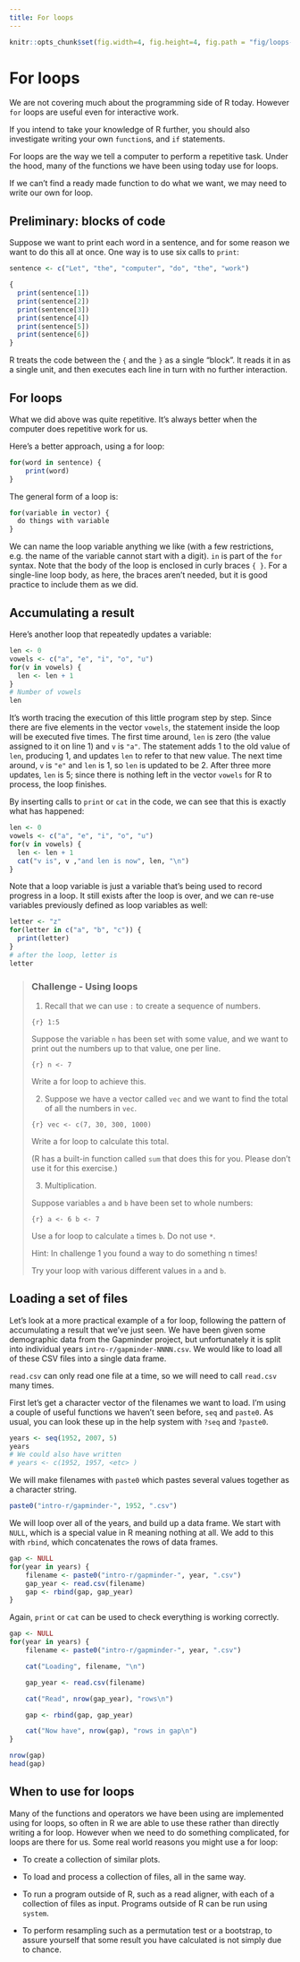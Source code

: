 ```yaml
---
title: For loops
---
```


```r
knitr::opts_chunk$set(fig.width=4, fig.height=4, fig.path = "fig/loops-")
```

# For loops

We are not covering much about the programming side of R today. However `for` loops are useful even for interactive work.

If you intend to take your knowledge of R further, you should also investigate writing your own `function`s, and `if` statements.

For loops are the way we tell a computer to perform a repetitive task. Under the hood, many of the functions we have been using today use for loops.

If we can't find a ready made function to do what we want, we may need to write our own for loop.

## Preliminary: blocks of code

Suppose we want to print each word in a sentence, and for some reason we want to do this all at once. One way is to use six calls to `print`:

```r
sentence <- c("Let", "the", "computer", "do", "the", "work")

{
  print(sentence[1])
  print(sentence[2])
  print(sentence[3])
  print(sentence[4])
  print(sentence[5])
  print(sentence[6])
}
```

R treats the code between the `{` and the `}` as a single "block". It reads it in as a single unit, and then executes each line in turn with no further interaction.

## For loops

What we did above was quite repetitive. It's always better when the computer does repetitive work for us.

Here's a better approach, using a for loop:

```r
for(word in sentence) {
    print(word)
}
```

The general form of a loop is:

```r
for(variable in vector) {
  do things with variable
}
```

We can name the loop variable anything we like (with a few restrictions, e.g. the name of the variable cannot start with a digit). `in` is part of the `for` syntax. Note that the body of the loop is enclosed in curly braces `{ }`. For a single-line loop body, as here, the braces aren't needed, but it is good practice to include them as we did.


## Accumulating a result

Here's another loop that repeatedly updates a variable:

```r
len <- 0
vowels <- c("a", "e", "i", "o", "u")
for(v in vowels) {
  len <- len + 1
}
# Number of vowels
len
```


It's worth tracing the execution of this little program step by step.
Since there are five elements in the vector `vowels`, the statement inside the loop will be executed five times.
The first time around, `len` is zero (the value assigned to it on line 1) and `v` is `"a"`.
The statement adds 1 to the old value of `len`, producing 1, and updates `len` to refer to that new value.
The next time around, `v` is `"e"` and `len` is 1, so `len` is updated to be 2.
After three more updates, `len` is 5; since there is nothing left in the vector `vowels` for R to process, the loop finishes.

By inserting calls to `print` or `cat` in the code, we can see that this is exactly what has happened:

```r
len <- 0
vowels <- c("a", "e", "i", "o", "u")
for(v in vowels) {
  len <- len + 1
  cat("v is", v ,"and len is now", len, "\n")
}
```

Note that a loop variable is just a variable that's being used to record progress in a loop.
It still exists after the loop is over, and we can re-use variables previously defined as loop variables as well:

```r
letter <- "z"
for(letter in c("a", "b", "c")) {
  print(letter)
}
# after the loop, letter is
letter
```


> ### Challenge - Using loops {.challenge}
>
> 1. Recall that we can use `:` to create a sequence of numbers.
>
> ```{r}
> 1:5
> ```
>
> Suppose the variable `n` has been set with some value, and we want to print out the numbers up to that value, one per line.
>
> ```{r}
> n <- 7
> ```
>
> Write a for loop to achieve this.
>
>
> 2. Suppose we have a vector called `vec` and we want to find the total of all the numbers in `vec`.
>
> ```{r}
> vec <- c(7, 30, 300, 1000)
> ```
>
> Write a for loop to calculate this total.
>
> (R has a built-in function called `sum` that does this for you.
> Please don't use it for this exercise.)
>
>
> 3. Multiplication.
>
> Suppose variables `a` and `b` have been set to whole numbers:
>
> ```{r}
> a <- 6
> b <- 7
> ```
>
> Use a for loop to calculate `a` times `b`. Do not use `*`.
>
> Hint: In challenge 1 you found a way to do something n times!
>
> Try your loop with various different values in `a` and `b`.
>


## Loading a set of files

Let's look at a more practical example of a for loop, following the pattern of accumulating a result that we've just seen. We have been given some demographic data from the Gapminder project, but unfortunately it is split into individual years `intro-r/gapminder-NNNN.csv`. We would like to load all of these CSV files into a single data frame.

`read.csv` can only read one file at a time, so we will need to call `read.csv` many times.

First let's get a character vector of the filenames we want to load. I'm using a couple of useful functions we haven't seen before, `seq` and `paste0`. As usual, you can look these up in the help system with `?seq` and `?paste0`.

```r
years <- seq(1952, 2007, 5)
years
# We could also have written
# years <- c(1952, 1957, <etc> )
```

We will make filenames with `paste0` which pastes several values together as a character string.

```r
paste0("intro-r/gapminder-", 1952, ".csv")
```

We will loop over all of the years, and build up a data frame. We start with `NULL`, which is a special value in R meaning nothing at all. We add to this with `rbind`, which concatenates the rows of data frames.

```r
gap <- NULL
for(year in years) {
    filename <- paste0("intro-r/gapminder-", year, ".csv")
    gap_year <- read.csv(filename)
    gap <- rbind(gap, gap_year)
}
```

Again, `print` or `cat` can be used to check everything is working correctly.

```r
gap <- NULL
for(year in years) {
    filename <- paste0("intro-r/gapminder-", year, ".csv")

    cat("Loading", filename, "\n")

    gap_year <- read.csv(filename)

    cat("Read", nrow(gap_year), "rows\n")

    gap <- rbind(gap, gap_year)

    cat("Now have", nrow(gap), "rows in gap\n")
}

nrow(gap)
head(gap)
```


## When to use for loops

Many of the functions and operators we have been using are implemented using for loops, so often in R we are able to use these rather than directly writing a for loop. However when we need to do something complicated, for loops are there for us. Some real world reasons you might use a for loop:

* To create a collection of similar plots.

* To load and process a collection of files, all in the same way.

* To run a program outside of R, such as a read aligner, with each of a collection of files as input. Programs outside of R can be run using `system`.

* To perform resampling such as a permutation test or a bootstrap, to assure yourself that some result you have calculated is not simply due to chance.
